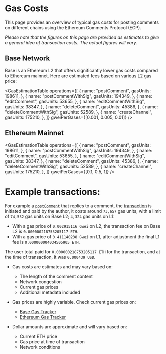 
# Gas Costs

This page provides an overview of typical gas costs for posting comments on different chains using the Ethereum Comments Protocol (ECP).

_Please note that the figures on this page are provided as estimates to give a general idea of transaction costs. The actual figures will vary._

## Base Network

Base is an Ethereum L2 that offers significantly lower gas costs compared to Ethereum mainnet. Here are estimated fees based on various L2 gas price:

<GasEstimationTable
  operations={[
    {
      name: "postComment",
      gasUnits: 198611,
    },
    {
      name: "postCommentWithSig",
      gasUnits: 194349,
    },
    {
      name: "editComment",
      gasUnits: 53655,
    },
    {
      name: "editCommentWithSig",
      gasUnits: 38347,
    },
    {
      name: "deleteComment",
      gasUnits: 45386,
    },
    {
      name: "deleteCommentWithSig",
      gasUnits: 52589,
    },
    {
      name: "createChannel",
      gasUnits: 175210,
    },
  ]}
  gweiPerGases={[0.001, 0.005, 0.01]}
/>

## Ethereum Mainnet

<GasEstimationTable
  operations={[
    {
      name: "postComment",
      gasUnits: 198611,
    },
    {
      name: "postCommentWithSig",
      gasUnits: 194349,
    },
    {
      name: "editComment",
      gasUnits: 53655,
    },
    {
      name: "editCommentWithSig",
      gasUnits: 38347,
    },
    {
      name: "deleteComment",
      gasUnits: 45386,
    },
    {
      name: "deleteCommentWithSig",
      gasUnits: 52589,
    },
    {
      name: "createChannel",
      gasUnits: 175210,
    },
  ]}
  gweiPerGases={[0.1, 0.5, 1]}
/>

# Example transactions:

For example a [`postComment`](/protocol-reference/CommentManager#postcommentstruct-commentscommentdata-commentdata-bytes-appsignature-external) that replies to a comment,
the [transaction](https://basescan.org/tx/0x189c08c3b6bda7f098a649574e27d203aa1e760848197f447e9adfdbc8a3a465) is initiated and paid by the author,
it costs around `73,657` gas units, with a limit of `74,532` gas units on Base L2; `4,324` gas units on L1:

- With a gas price of `0.002915116 Gwei` on L2, the transaction fee on Base L2 is `0.000000218753205117 ETH`.
- With a gas price of `0.411140238 Gwei` on L1, after adjustment the final L1 fee is `0.000000004034505905 ETH`.

The user total paid for `0.000000218753205117 ETH` for the transaction, and at the time of transaction, it was `0.000439 USD`.

- Gas costs are estimates and may vary based on:

  - The length of the comment content
  - Network congestion
  - Current gas prices
  - Additional metadata included

- Gas prices are highly variable. Check current gas prices on:

  - [Base Gas Tracker](https://basescan.org/gastracker)
  - [Ethereum Gas Tracker](https://etherscan.io/gastracker)

- Dollar amounts are approximate and will vary based on:
  - Current ETH price
  - Gas price at time of transaction
  - Network conditions
